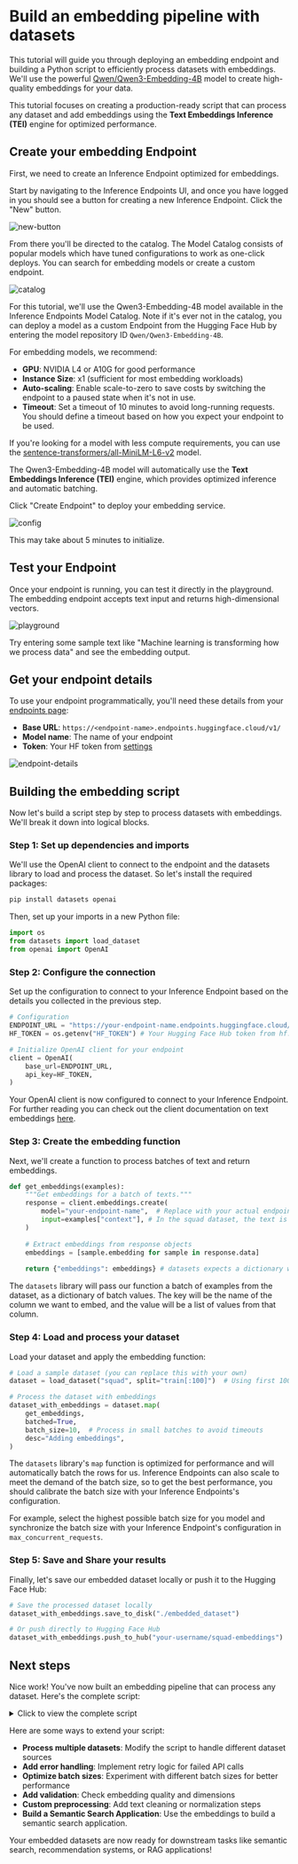 # Build an embedding pipeline with datasets

This tutorial will guide you through deploying an embedding endpoint and building a Python script to efficiently process datasets with embeddings. We'll use the powerful [Qwen/Qwen3-Embedding-4B](https://huggingface.co/Qwen/Qwen3-Embedding-4B) model to create high-quality embeddings for your data.

<Tip>

This tutorial focuses on creating a production-ready script that can process any dataset and add embeddings using the **Text Embeddings Inference (TEI)** engine for optimized performance.

</Tip>

## Create your embedding Endpoint

First, we need to create an Inference Endpoint optimized for embeddings.

Start by navigating to the Inference Endpoints UI, and once you have logged in you should see a button for creating a new Inference
Endpoint. Click the "New" button.

![new-button](https://raw.githubusercontent.com/huggingface/hf-endpoints-documentation/update/large-rewrite/assets/quick_start/1-new-button.png)

From there you'll be directed to the catalog. The Model Catalog consists of popular models which have tuned configurations to work as one-click
deploys. You can search for embedding models or create a custom endpoint.

![catalog](https://raw.githubusercontent.com/huggingface/hf-endpoints-documentation/update/large-rewrite/assets/quick_start/2-catalog.png)

For this tutorial, we'll use the Qwen3-Embedding-4B model available in the Inference Endpoints Model Catalog. Note if it's ever not in the catalog, you can deploy a model as a custom Endpoint from the Hugging Face Hub by entering the model repository ID `Qwen/Qwen3-Embedding-4B`.

For embedding models, we recommend:
- **GPU**: NVIDIA L4 or A10G for good performance
- **Instance Size**: x1 (sufficient for most embedding workloads)
- **Auto-scaling**: Enable scale-to-zero to save costs by switching the endpoint to a paused state when it's not in use.
- **Timeout**: Set a timeout of 10 minutes to avoid long-running requests. You should define a timeout based on how you expect your endpoint to be used.

<Tip>

If you're looking for a model with less compute requirements, you can use the [sentence-transformers/all-MiniLM-L6-v2](https://huggingface.co/sentence-transformers/all-MiniLM-L6-v2) model.

</Tip>

The Qwen3-Embedding-4B model will automatically use the **Text Embeddings Inference (TEI)** engine, which provides optimized inference and automatic batching.

Click "Create Endpoint" to deploy your embedding service.

![config](https://raw.githubusercontent.com/huggingface/hf-endpoints-documentation/update/large-rewrite/assets/quick_start/4-config.png)

This may take about 5 minutes to initialize.

## Test your Endpoint

Once your endpoint is running, you can test it directly in the playground. The embedding endpoint accepts text input and returns high-dimensional vectors.

![playground](https://raw.githubusercontent.com/huggingface/hf-endpoints-documentation/embedding-tutorial/assets/tutorials/embedding/playground.png)

Try entering some sample text like "Machine learning is transforming how we process data" and see the embedding output.

## Get your endpoint details

To use your endpoint programmatically, you'll need these details from your [endpoints page](https://endpoints.huggingface.co/):

- **Base URL**: `https://<endpoint-name>.endpoints.huggingface.cloud/v1/`
- **Model name**: The name of your endpoint
- **Token**: Your HF token from [settings](https://huggingface.co/settings/tokens)

![endpoint-details](https://raw.githubusercontent.com/huggingface/hf-endpoints-documentation/embedding-tutorial/assets/tutorials/chatbot/endpoint-page.png)

## Building the embedding script

Now let's build a script step by step to process datasets with embeddings. We'll break it down into logical blocks.

### Step 1: Set up dependencies and imports

We'll use the OpenAI client to connect to the endpoint and the datasets library to load and process the dataset. So let's install the required packages:

```bash
pip install datasets openai
```

Then, set up your imports in a new Python file:

```python
import os
from datasets import load_dataset
from openai import OpenAI
```

### Step 2: Configure the connection

Set up the configuration to connect to your Inference Endpoint based on the details you collected in the previous step.

```python
# Configuration
ENDPOINT_URL = "https://your-endpoint-name.endpoints.huggingface.cloud/v1/" # Endpoint URL + version
HF_TOKEN = os.getenv("HF_TOKEN") # Your Hugging Face Hub token from hf.co/settings/tokens

# Initialize OpenAI client for your endpoint
client = OpenAI(
    base_url=ENDPOINT_URL,
    api_key=HF_TOKEN,
)
```

Your OpenAI client is now configured to connect to your Inference Endpoint. For further reading you can check out the client documentation on text embeddings <a href="https://platform.openai.com/docs/api-reference/embeddings" target="_blank" rel="noopener noreferrer">here</a>.

### Step 3: Create the embedding function

Next, we'll create a function to process batches of text and return embeddings. 

```python
def get_embeddings(examples):
    """Get embeddings for a batch of texts."""
    response = client.embeddings.create(
        model="your-endpoint-name",  # Replace with your actual endpoint name
        input=examples["context"], # In the squad dataset, the text is in the "context" column
    )
    
    # Extract embeddings from response objects
    embeddings = [sample.embedding for sample in response.data]
    
    return {"embeddings": embeddings} # datasets expects a dictionary with a key "embeddings" and a value of a list of embeddings
```

<Tip>

The `datasets` library will pass our function a batch of examples from the dataset, as a dictionary of batch values. The key will be the name of the column we want to embed, and the value will be a list of values from that column.

</Tip>

### Step 4: Load and process your dataset

Load your dataset and apply the embedding function:

```python
# Load a sample dataset (you can replace this with your own)
dataset = load_dataset("squad", split="train[:100]")  # Using first 100 examples for demo

# Process the dataset with embeddings
dataset_with_embeddings = dataset.map(
    get_embeddings,
    batched=True,
    batch_size=10,  # Process in small batches to avoid timeouts
    desc="Adding embeddings",
)
```

<Tip>

The `datasets` library's `map` function is optimized for performance and will automatically batch the rows for us. Inference Endpoints can also scale to meet the demand of the batch size, so to get the best performance, you should calibrate the batch size with your Inference Endpoints's configuration.

For example, select the highest possible batch size for you model and synchronize the batch size with your Inference Endpoint's configuration in `max_concurrent_requests`.

</Tip>

### Step 5: Save and Share your results

Finally, let's save our embedded dataset locally or push it to the Hugging Face Hub:

```python
# Save the processed dataset locally
dataset_with_embeddings.save_to_disk("./embedded_dataset")

# Or push directly to Hugging Face Hub
dataset_with_embeddings.push_to_hub("your-username/squad-embeddings")
```

## Next steps

Nice work! You've now built an embedding pipeline that can process any dataset. Here's the complete script:

<details>
<summary>Click to view the complete script</summary>

```python
import os
from datasets import load_dataset
from dotenv import load_dotenv
from openai import OpenAI

load_dotenv()

# Configuration
ENDPOINT_URL = "https://your-endpoint-name.endpoints.huggingface.cloud/v1/"
HF_TOKEN = os.getenv("HF_TOKEN")

# Initialize OpenAI client for your endpoint
client = OpenAI(
    base_url=ENDPOINT_URL,
    api_key=HF_TOKEN,
)

def get_embeddings(examples):
    """Get embeddings for a batch of texts."""
    response = client.embeddings.create(
        model="your-endpoint-name",  # Replace with your actual endpoint name
        input=examples["context"],
    )
    
    # Extract embeddings from response
    embeddings = [sample.embedding for sample in response.data]
    
    return {"embeddings": embeddings}

# Load a sample dataset (you can replace this with your own)
print("Loading dataset...")
dataset = load_dataset("squad", split="train[:1000]")  # Using first 1000 examples for demo

# Process the dataset with embeddings
print("Processing dataset with embeddings...")
dataset_with_embeddings = dataset.map(
    get_embeddings,
    batched=True,
    batch_size=10,  # Process in small batches to avoid timeouts
    desc="Adding embeddings",
)

# Save the processed dataset locally
print("Saving processed dataset...")
dataset_with_embeddings.save_to_disk("./embedded_dataset")

# Or push directly to Hugging Face Hub
print("Pushing to Hugging Face Hub...")
dataset_with_embeddings.push_to_hub("your-username/squad-embeddings")

print("Dataset processing complete!")
```

</details>

Here are some ways to extend your script:

- **Process multiple datasets**: Modify the script to handle different dataset sources
- **Add error handling**: Implement retry logic for failed API calls
- **Optimize batch sizes**: Experiment with different batch sizes for better performance
- **Add validation**: Check embedding quality and dimensions
- **Custom preprocessing**: Add text cleaning or normalization steps
- **Build a Semantic Search Application**: Use the embeddings to build a semantic search application.

Your embedded datasets are now ready for downstream tasks like semantic search, recommendation systems, or RAG applications!
